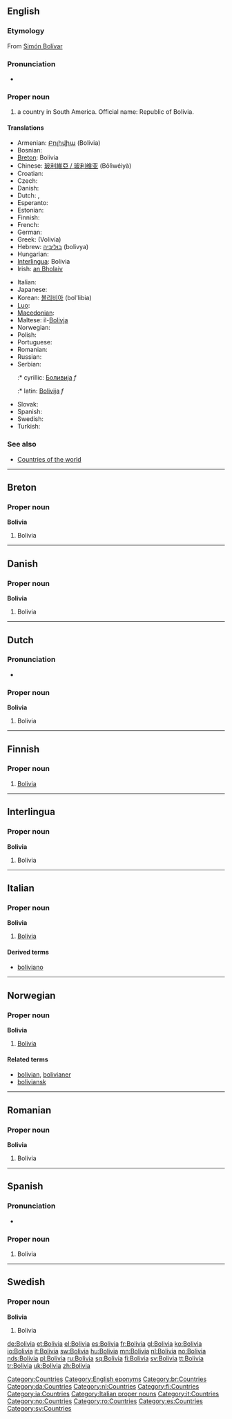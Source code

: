 {{also|Bolívia}}
==English==
{{wikipedia}}

===Etymology===
From [[w:Simón Bolívar|Simón Bolívar]]

===Pronunciation===
* {{rhymes|ɪviə}}

===Proper noun===
{{en-proper noun}}

# a country in South America. Official name: Republic of Bolivia.

====Translations====
{{trans-top|country in South America}}
* Armenian: [[Բոլիվիա]] (Bolivia)
* Bosnian: {{t-|bs|Bolivija|f}}
* [[Breton]]: Bolivia
* Chinese: [[玻利維亞 / 玻利维亚]] (Bōlìwéiyà)
* Croatian: {{t-|hr|Bolivija|f}}
* Czech: {{t+|cs|Bolívie|f}}
* Danish: {{t-|da|Bolivia}}
* Dutch: {{t+|nl|Bolivia}}, {{t-|nl|Bolivië}}
* Esperanto: {{t-|eo|Bolivio|xs=Esperanto}}
* Estonian: {{t-|et|Boliivia}}
* Finnish: {{t+|fi|Bolivia}}
* French: {{t+|fr|Bolivie}}
* German: {{t+|de|Bolivien}}
* Greek: {{t+|el|Βολιβία|f|sc=Grek}} (Volivía)
* Hebrew: [[בוליביה]] (bolivya)
* Hungarian: {{t+|hu|Bolívia}}
* [[Interlingua]]: Bolivia
* Irish: [[an Bholaiv]]
{{trans-mid}}
* Italian: {{t+|it|Bolivia}}
* Japanese: {{t+|ja|ボリビア|tr=Boribia|sc=Jpan}}
* Korean: [[볼리비아]] (bol'libia)
* [[Luo]]: {{tø|luo|Bolivia}}
* [[Macedonian]]: {{t-|mk|Боливија|f|tr=Bolívija|sc=Cyrl|xs=Macedonian}}
* Maltese: il-[[Bolivja]]
* Norwegian: {{t+|no|Bolivia}}
* Polish: {{t+|pl|Boliwia|f}}
* Portuguese: {{t+|pt|Bolívia}}
* Romanian: {{t-|ro|Bolivia|f}}
* Russian: {{t+|ru|Боливия|sc=Cyrl}}
* Serbian:
*:* cyrillic: [[Боливија]] ''f''
*:* latin: [[Bolivija]] ''f''
* Slovak: {{t-|sk|Bolívia|f}}
* Spanish: {{t+|es|Bolivia}}
* Swedish: {{t+|sv|Bolivia}}
* Turkish: {{t+|tr|Bolivya}}
{{trans-bottom}}

===See also===
* [[Appendix:Countries of the world|Countries of the world]]

[[Category:Countries]]
[[Category:English eponyms]]

----

==Breton==

===Proper noun===
'''Bolivia'''

# Bolivia

[[Category:br:Countries]]

----

==Danish==

===Proper noun===
'''Bolivia'''

# Bolivia

[[Category:da:Countries]]

----

==Dutch==

===Pronunciation===
* {{audio|Nl-Bolivia.ogg|audio}}

===Proper noun===
'''Bolivia'''

# Bolivia

[[Category:nl:Countries]]

----

==Finnish==
{{wikipedia|lang=fi}}

===Proper noun===
{{fi-noun|proper=true|Bolivi|type=kulkija}}

# [[#English|Bolivia]]

[[Category:fi:Countries]]

----

==Interlingua==

===Proper noun===
'''Bolivia'''

# Bolivia

[[Category:ia:Countries]]

----

==Italian==
{{wikipedia|lang=it}}

===Proper noun===
'''Bolivia''' {{f}}

# [[#English|Bolivia]]

====Derived terms====
* [[boliviano]]

[[Category:Italian proper nouns]]
[[Category:it:Countries]]

----

==Norwegian==

===Proper noun===
'''Bolivia'''

# [[#English|Bolivia]]

====Related terms====
* [[bolivian]], [[bolivianer]]
* [[boliviansk]]

[[Category:no:Countries]]

----

==Romanian==

===Proper noun===
'''Bolivia'''

# Bolivia

[[Category:ro:Countries]]

----

==Spanish==

===Pronunciation===
* {{audio|Es-Bolivia.ogg|audio}}

===Proper noun===
{{es-proper noun|f}}

# Bolivia

[[Category:es:Countries]]

----

==Swedish==

===Proper noun===
'''Bolivia'''

# Bolivia

[[Category:sv:Countries]]

[[de:Bolivia]]
[[et:Bolivia]]
[[el:Bolivia]]
[[es:Bolivia]]
[[fr:Bolivia]]
[[gl:Bolivia]]
[[ko:Bolivia]]
[[io:Bolivia]]
[[it:Bolivia]]
[[sw:Bolivia]]
[[hu:Bolivia]]
[[mn:Bolivia]]
[[nl:Bolivia]]
[[no:Bolivia]]
[[nds:Bolivia]]
[[pl:Bolivia]]
[[ru:Bolivia]]
[[sq:Bolivia]]
[[fi:Bolivia]]
[[sv:Bolivia]]
[[tt:Bolivia]]
[[tr:Bolivia]]
[[uk:Bolivia]]
[[zh:Bolivia]]